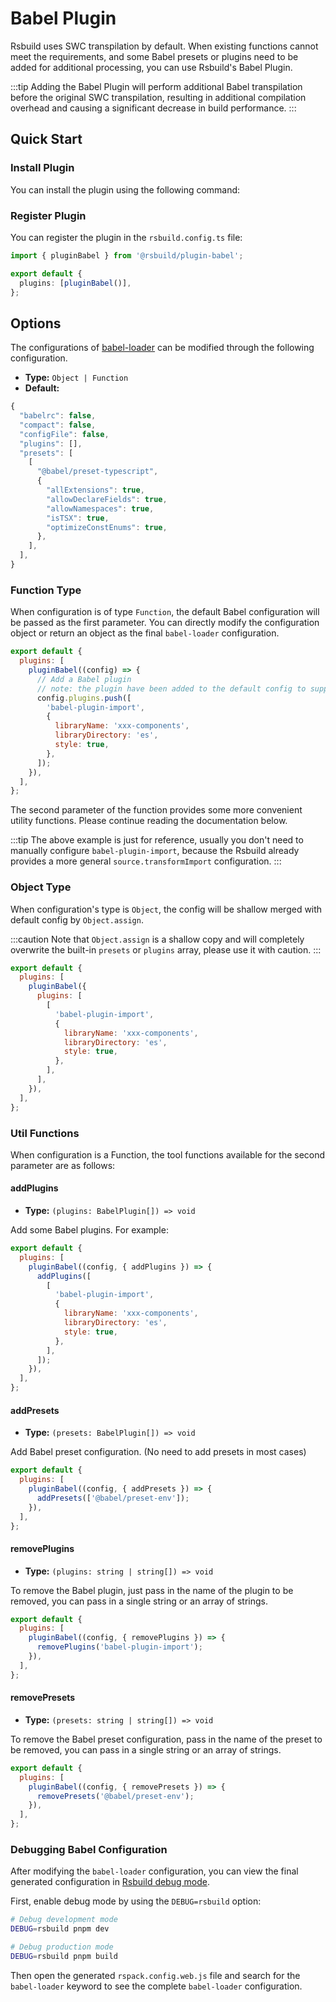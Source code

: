 # Babel Plugin

Rsbuild uses SWC transpilation by default. When existing functions cannot meet the requirements, and some Babel presets or plugins need to be added for additional processing, you can use Rsbuild's Babel Plugin.

:::tip
Adding the Babel Plugin will perform additional Babel transpilation before the original SWC transpilation, resulting in additional compilation overhead and causing a significant decrease in build performance.
:::

## Quick Start

### Install Plugin

You can install the plugin using the following command:


<PackageManagerTabs command="add @rsbuild/plugin-babel -D" />

### Register Plugin

You can register the plugin in the `rsbuild.config.ts` file:

```ts title="rsbuild.config.ts"
import { pluginBabel } from '@rsbuild/plugin-babel';

export default {
  plugins: [pluginBabel()],
};
```

## Options

The configurations of [babel-loader](https://github.com/babel/babel-loader) can be modified through the following configuration.

- **Type:** `Object | Function`
- **Default:**

```ts
{
  "babelrc": false,
  "compact": false,
  "configFile": false,
  "plugins": [],
  "presets": [
    [
      "@babel/preset-typescript",
      {
        "allExtensions": true,
        "allowDeclareFields": true,
        "allowNamespaces": true,
        "isTSX": true,
        "optimizeConstEnums": true,
      },
    ],
  ],
}
```

### Function Type

When configuration is of type `Function`, the default Babel configuration will be passed as the first parameter. You can directly modify the configuration object or return an object as the final `babel-loader` configuration.

```js
export default {
  plugins: [
    pluginBabel((config) => {
      // Add a Babel plugin
      // note: the plugin have been added to the default config to support antd load on demand
      config.plugins.push([
        'babel-plugin-import',
        {
          libraryName: 'xxx-components',
          libraryDirectory: 'es',
          style: true,
        },
      ]);
    }),
  ],
};
```

The second parameter of the function provides some more convenient utility functions. Please continue reading the documentation below.

:::tip
The above example is just for reference, usually you don't need to manually configure `babel-plugin-import`, because the Rsbuild already provides a more general `source.transformImport` configuration.
:::

### Object Type

When configuration's type is `Object`, the config will be shallow merged with default config by `Object.assign`.

:::caution
Note that `Object.assign` is a shallow copy and will completely overwrite the built-in `presets` or `plugins` array, please use it with caution.
:::

```js
export default {
  plugins: [
    pluginBabel({
      plugins: [
        [
          'babel-plugin-import',
          {
            libraryName: 'xxx-components',
            libraryDirectory: 'es',
            style: true,
          },
        ],
      ],
    }),
  ],
};
```

### Util Functions

When configuration is a Function, the tool functions available for the second parameter are as follows:

#### addPlugins

- **Type:** `(plugins: BabelPlugin[]) => void`

Add some Babel plugins. For example:

```js
export default {
  plugins: [
    pluginBabel((config, { addPlugins }) => {
      addPlugins([
        [
          'babel-plugin-import',
          {
            libraryName: 'xxx-components',
            libraryDirectory: 'es',
            style: true,
          },
        ],
      ]);
    }),
  ],
};
```

#### addPresets

- **Type:** `(presets: BabelPlugin[]) => void`

Add Babel preset configuration. (No need to add presets in most cases)

```js
export default {
  plugins: [
    pluginBabel((config, { addPresets }) => {
      addPresets(['@babel/preset-env']);
    }),
  ],
};
```

#### removePlugins

- **Type:** `(plugins: string | string[]) => void`

To remove the Babel plugin, just pass in the name of the plugin to be removed, you can pass in a single string or an array of strings.

```js
export default {
  plugins: [
    pluginBabel((config, { removePlugins }) => {
      removePlugins('babel-plugin-import');
    }),
  ],
};
```

#### removePresets

- **Type:** `(presets: string | string[]) => void`

To remove the Babel preset configuration, pass in the name of the preset to be removed, you can pass in a single string or an array of strings.

```js
export default {
  plugins: [
    pluginBabel((config, { removePresets }) => {
      removePresets('@babel/preset-env');
    }),
  ],
};
```

### Debugging Babel Configuration

After modifying the `babel-loader` configuration, you can view the final generated configuration in [Rsbuild debug mode](https://rsbuild.dev/guide/debug/debug-mode).

First, enable debug mode by using the `DEBUG=rsbuild` option:

```bash
# Debug development mode
DEBUG=rsbuild pnpm dev

# Debug production mode
DEBUG=rsbuild pnpm build
```

Then open the generated `rspack.config.web.js` file and search for the `babel-loader` keyword to see the complete `babel-loader` configuration.
